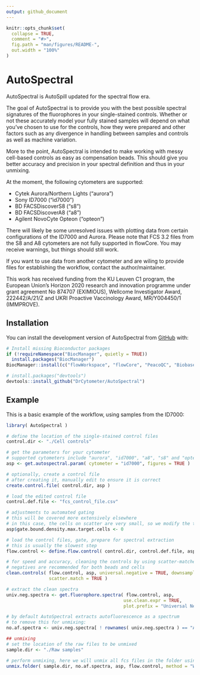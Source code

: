 ```yaml
---
output: github_document
---
```


<!-- README.md is generated from README.Rmd. Please edit that file -->

```r
knitr::opts_chunk$set(
  collapse = TRUE,
  comment = "#>",
  fig.path = "man/figures/README-",
  out.width = "100%"
)
```

# AutoSpectral

<!-- badges: start -->
<!-- badges: end -->

AutoSpectral is AutoSpill updated for the spectral flow era.

The goal of AutoSpectral is to provide you with the best possible spectral 
signatures of the fluorophores in your single-stained controls. Whether or not
these accurately model your fully stained samples will depend on what you've 
chosen to use for the controls, how they were prepared and other factors such
as any divergence in handling between samples and controls as well as machine
variation. 

More to the point, AutoSpectral is intended to make working with messy cell-based
controls as easy as compensation beads. This should give you better accuracy
and precision in your spectral definition and thus in your unmixing.

At the moment, the following cytometers are supported:

* Cytek Aurora/Northern Lights ("aurora")
* Sony ID7000 ("id7000")
* BD FACSDiscoverS8 ("s8")
* BD FACSDiscoverA8 ("a8")
* Agilent NovoCyte Opteon ("opteon")

There will likely be some unresolved issues with plotting data from certain 
configurations of the ID7000 and Aurora. Please note that FCS 3.2 files from the
S8 and A8 cytometers are not fully supported in flowCore. You may receive 
warnings, but things should still work.

If you want to use data from another cytometer and are wiling to provide files 
for establishing the workflow, contact the author/maintainer.

This work has received funding from the KU Leuven C1 program, the European Union’s 
Horizon 2020 research and innovation programme under grant agreement No 874707 
(EXIMIOUS), Wellcome Investigator Award, 222442/A/21/Z and UKRI Proactive 
Vaccinology Award, MR/Y004450/1 (IMMPROVE).

## Installation

You can install the development version of AutoSpectral from [GitHub](https://github.com/) with:

``` r

# Install missing Bioconductor packages
if (!requireNamespace("BiocManager", quietly = TRUE))
  install.packages("BiocManager")
BiocManager::install(c("flowWorkspace", "flowCore", "PeacoQC", "Biobase"))

# install.packages("devtools")
devtools::install_github("DrCytometer/AutoSpectral")
```

## Example

This is a basic example of the workflow, using samples from the ID7000:

```r
library( AutoSpectral )

# define the location of the single-stained control files
control.dir <- "./Cell controls"

# get the parameters for your cytometer
# supported cytometers include "aurora", "id7000", "a8", "s8" and "opteon"
asp <- get.autospectral.param( cytometer = "id7000", figures = TRUE )

# optionally, create a control file
# after creating it, manually edit to ensure it is correct
create.control.file( control.dir, asp )

# load the edited control file
control.def.file <- "fcs_control_file.csv"

# adjustments to automated gating
# this will be covered more extensively elsewhere
# in this case, the cells on scatter are very small, so we modify the target
asp$gate.bound.density.max.target.cells <- 0

# load the control files, gate, prepare for spectral extraction
# this is usually the slowest step
flow.control <- define.flow.control( control.dir, control.def.file, asp )

# for speed and accuracy, cleaning the controls by using scatter-matched universal
# negatives are recommended for both beads and cells
clean.controls( flow.control, asp, universal.negative = TRUE, downsample = TRUE,
                scatter.match = TRUE )

# extract the clean spectra
univ.neg.spectra <- get.fluorophore.spectra( flow.control, asp, 
                                            use.clean.expr = TRUE,
                                            plot.prefix = "Universal Negative Cells" )

# by default AutoSpectral extracts autofluorescence as a spectrum
# to remove this for unmixing:
no.af.spectra <- univ.neg.spectra[ ! rownames( univ.neg.spectra ) == "AF", ]

## unmixing
# set the location of the raw files to be unmixed
sample.dir <- "./Raw samples"

# perform unmixing, here we will unmix all fcs files in the folder using wls
unmix.folder( sample.dir, no.af.spectra, asp, flow.control, method = "WLS" )


```


